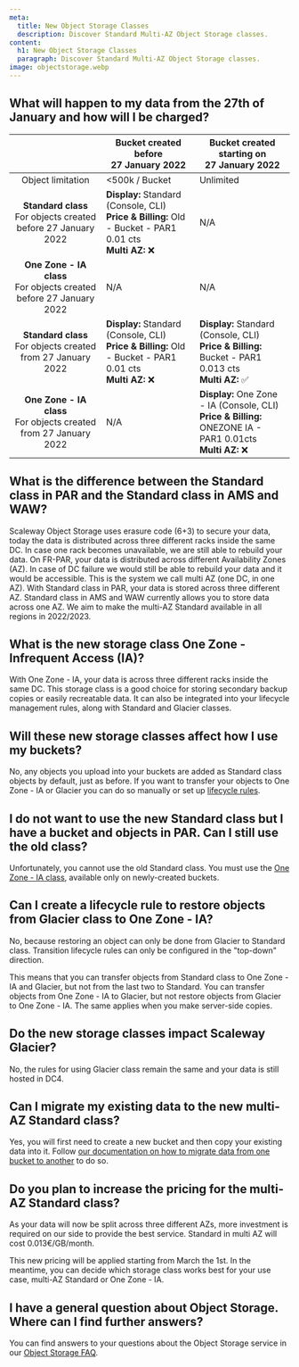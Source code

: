 ```yaml
---
meta:
  title: New Object Storage Classes
  description: Discover Standard Multi-AZ Object Storage classes.
content:
  h1: New Object Storage Classes
  paragraph: Discover Standard Multi-AZ Object Storage classes.
image: objectstorage.webp
---
```


## What will happen to my data from the 27th of January and how will I be charged?

|                                        |                          Bucket created before<br />27 January 2022                          |                        Bucket created starting on<br />27 January 2022                        |
|:-----------------------------------------------------:|------------------------------------------------------------------------------|------------------------------------------------------------------------------|
|                 Object limitation                     |                                <500k / Bucket                                |                                   Unlimited                                  |
|   **Standard class**<br />For objects created before 27 January 2022  | <b>Display:</b> Standard (Console, CLI)<br /><b>Price & Billing:</b> Old - Bucket - PAR1 0.01 cts<br /><b>Multi AZ:</b> ❌    |                                      N/A                                     |
|  **One Zone - IA class**<br />For objects created before 27 January 2022 |                                      N/A                                     |                                      N/A                                     |
|  **Standard class**<br />For objects created from 27 January 2022  | <b>Display:</b> Standard (Console, CLI)<br /><b>Price & Billing:</b> Old - Bucket - PAR1 0.01 cts<br /><b>Multi AZ:</b> ❌    | <b>Display:</b> Standard (Console, CLI)<br /><b>Price & Billing:</b> Bucket - PAR1 0.013 cts<br /><b>Multi AZ:</b> ✅       |
| **One Zone - IA class**<br />For objects created from 27 January 2022 | N/A | <b>Display:</b> One Zone - IA (Console, CLI)<br /><b>Price & Billing:</b> ONEZONE IA - PAR1 0.01cts<br /><b>Multi AZ:</b> ❌ |

## What is the difference between the Standard class in PAR and the Standard class in AMS and WAW?
Scaleway Object Storage uses erasure code  (6+3) to secure your data, today the data is distributed across three different racks inside the same DC. In case one rack becomes unavailable, we are still able to rebuild your data. 
On FR-PAR, your data is distributed across different Availability Zones (AZ). In case of DC failure we would still be able to rebuild your data and it would be accessible. This is the system we call multi AZ (one DC, in one AZ). 
With Standard class in PAR, your data is stored across three different AZ. Standard class in AMS and WAW currently allows you to store data across one AZ. We aim to make the multi-AZ Standard available in all regions in 2022/2023.

## What is the new storage class One Zone - Infrequent Access (IA)?
With One Zone - IA, your data is across three different racks inside the same DC. This storage class is a good choice for storing secondary backup copies or easily recreatable data. 
It can also be integrated into your lifecycle management rules, along with Standard and Glacier classes.

## Will these new storage classes affect how I use my buckets?
No, any objects you upload into your buckets are added as Standard class objects by default, just as before. If you want to transfer your objects to One Zone - IA or Glacier you can do so manually or set up [lifecycle rules](/storage/object/api-cli/lifecycle-rules-api/). 

## I do not want to use the new Standard class but I have a bucket and objects in PAR. Can I still use the old class?
Unfortunately, you cannot use the old Standard class. You must use the [One Zone - IA class](/storage/object/concepts/#storage-class), available only on newly-created buckets.

## Can I create a lifecycle rule to restore objects from Glacier class to One Zone - IA?
No, because restoring an object can only be done from Glacier to Standard class. Transition lifecycle rules can only be configured in the "top-down" direction. 

This means that you can transfer objects from Standard class to One Zone - IA and Glacier, but not from the last two to Standard. You can transfer objects from One Zone - IA to Glacier, but not restore objects from Glacier to One Zone - IA. The same applies when you make server-side copies. 

<Lightbox src="scaleway-schema-life-cycle-object-storage.webp" alt="" />

## Do the new storage classes impact Scaleway Glacier?
No, the rules for using Glacier class remain the same and your data is still hosted in DC4.

## Can I migrate my existing data to the new multi-AZ Standard class?
Yes, you will first need to create a new bucket and then copy your existing data into it. Follow [our documentation on how to migrate data from one bucket to another](/storage/object/api-cli/migrating-buckets) to do so. 

## Do you plan to increase the pricing for the multi-AZ Standard class?
As your data will now be split across three different AZs, more investment is required on our side to provide the best service.
Standard in multi AZ will cost 0.013€/GB/month.

This new pricing will be applied starting from March the 1st. In the meantime, you can decide which storage class works best for your use case, multi-AZ Standard or One Zone - IA.

## I have a general question about Object Storage. Where can I find further answers?
You can find answers to your questions about the Object Storage service in our [Object Storage FAQ](/faq/objectstorage/).
